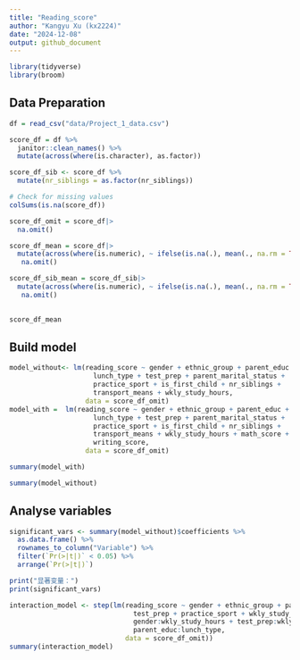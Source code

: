 ```yaml
---
title: "Reading_score"
author: "Kangyu Xu (kx2224)"
date: "2024-12-08"
output: github_document
---
```


```r
library(tidyverse)
library(broom)
```
## Data Preparation
```r
df = read_csv("data/Project_1_data.csv")

score_df = df %>% 
  janitor::clean_names() %>% 
  mutate(across(where(is.character), as.factor))

score_df_sib <- score_df %>%
  mutate(nr_siblings = as.factor(nr_siblings))

# Check for missing values
colSums(is.na(score_df))
```

```r
score_df_omit = score_df|> 
  na.omit()

score_df_mean = score_df|>
  mutate(across(where(is.numeric), ~ ifelse(is.na(.), mean(., na.rm = TRUE), .))) |>
   na.omit()

score_df_sib_mean = score_df_sib|>
  mutate(across(where(is.numeric), ~ ifelse(is.na(.), mean(., na.rm = TRUE), .))) |>
   na.omit()
  
```

```r
score_df_mean
```
## Build model
```r
model_without<- lm(reading_score ~ gender + ethnic_group + parent_educ +
                     lunch_type + test_prep + parent_marital_status + 
                     practice_sport + is_first_child + nr_siblings + 
                     transport_means + wkly_study_hours,
                   data = score_df_omit)
model_with =  lm(reading_score ~ gender + ethnic_group + parent_educ +
                     lunch_type + test_prep + parent_marital_status + 
                     practice_sport + is_first_child + nr_siblings + 
                     transport_means + wkly_study_hours + math_score +
                     writing_score,
                   data = score_df_omit)

```

```r
summary(model_with)
```
```r
summary(model_without)
```


## Analyse variables
```r
significant_vars <- summary(model_without)$coefficients %>%
  as.data.frame() %>%
  rownames_to_column("Variable") %>%
  filter(`Pr(>|t|)` < 0.05) %>%
  arrange(`Pr(>|t|)`)

print("显著变量：")
print(significant_vars)
```

```r
interaction_model <- step(lm(reading_score ~ gender + ethnic_group + parent_educ + lunch_type +
                               test_prep + practice_sport + wkly_study_hours +
                               gender:wkly_study_hours + test_prep:wkly_study_hours +
                               parent_educ:lunch_type, 
                             data = score_df_omit))
summary(interaction_model)
```

